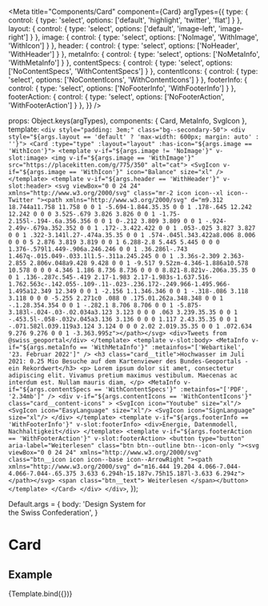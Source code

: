 

<Meta
  title="Components/Card"
  component={Card}
  argTypes={{
    type: {
      control: {
        type: 'select',
        options: ['default', 'highlight', 'twitter', 'flat']
      }
    },
    layout: {
      control: {
        type: 'select',
        options: ['default', 'image-left', 'image-right']
      }
    },
    image: {
      control: {
        type: 'select',
        options: ['NoImage', 'WithImage', 'WithIcon']
      }
    },
    header: {
      control: {
        type: 'select',
        options: ['NoHeader', 'WithHeader']
      }
    },
    metaInfo: {
      control: {
        type: 'select',
        options: ['NoMetaInfo', 'WithMetaInfo']
      }
    },
    contentSpecs: {
      control: {
        type: 'select',
        options: ['NoContentSpecs', 'WithContentSpecs']
      }
    },
    contentIcons: {
      control: {
        type: 'select',
        options: ['NoContentIcons', 'WithContentIcons']
      }
    },
    footerInfo: {
      control: {
        type: 'select',
        options: ['NoFooterInfo', 'WithFooterInfo']
      }
    },
    footerAction: {
      control: {
        type: 'select',
        options: ['NoFooterAction', 'WithFooterAction']
      }
    },
  }}
/>

  props: Object.keys(argTypes),
  components: { Card, MetaInfo, SvgIcon },
  template:
    `
    <div style="padding: 3em;" class="bg--secondary-50">
      <div style="${args.layout == 'default' ? 'max-width: 600px; margin: auto' : ''}">
        <Card :type="type" :layout="layout" :has-icon="${args.image == 'WithIcon'}">
          <template v-if="${args.image != 'NoImage'}" v-slot:image>
            <img
              v-if="${args.image == 'WithImage'}"
              src="https://placekitten.com/g/775/350"
              alt="cat">
            <SvgIcon
              v-if="${args.image == 'WithIcon'}"
              icon="Balance"
              size="xl"
            />
          </template>
          <template v-if="${args.header == 'WithHeader'}" v-slot:header>
            <svg viewBox="0 0 24 24" xmlns="http://www.w3.org/2000/svg" class="mr-2 icon icon--xl icon--Twitter "><path xmlns="http://www.w3.org/2000/svg" d="m9.312 18.744a11.758 11.758 0 0 1 -5.694-1.844.35.35 0 0 1 .178-.645 12.242 12.242 0 0 0 3.525-.679 3.826 3.826 0 0 1 -1.75-2.155l-.194-.6a.356.356 0 0 1 0-.212 3.809 3.809 0 0 1 -.924-2.49v-.679a.352.352 0 0 1 .172-.3.422.422 0 0 1 .053-.025 3.827 3.827 0 0 1 .322-3.141l.27-.474a.35.35 0 0 1 .574-.045l.343.422a8.006 8.006 0 0 0 5 2.876 3.819 3.819 0 0 1 6.288-2.8 5.445 5.445 0 0 0 1.376-.579l1.449-.906a.246.246 0 0 1 .36.286l-.743 1.467q-.015.049-.033.1l1.5-.311a.245.245 0 0 1 .3.36s-2.309 2.363-2.855 2.806v.048a9.428 9.428 0 0 1 -9.517 9.52zm-4.346-1.886a10.578 10.578 0 0 0 4.346 1.186 8.736 8.736 0 0 0 8.821-8.821v-.206a.35.35 0 0 1 .136-.287c.545-.419 2.17-1.983 2.17-1.983s-1.637.516-1.762.563c-.142.055-.109-.11-.023-.236.172-.249.966-1.495.966-1.495a12.349 12.349 0 0 1 -2.156 1.1.346.346 0 0 1 -.318-.086 3.118 3.118 0 0 0 -5.255 2.271c0 .088 0 .175.01.262a.348.348 0 0 1 -.1.28.354.354 0 0 1 -.282.1 8.706 8.706 0 0 1 -5.875-3.183l-.024-.03-.02.034a3.123 3.123 0 0 0 .063 3.239.35.35 0 0 1 -.453.5l-.058-.032v.045a3.136 3.136 0 0 0 1.117 2.43.35.35 0 0 1 -.071.582l.039.119a3.124 3.124 0 0 0 2.02 2.019.35.35 0 0 1 .072.634 9.276 9.276 0 0 1 -3.363.995z"></path></svg>
            <div>Tweets from @swiss_geoportal</div>
          </template>
          <template v-slot:body>
            <MetaInfo
              v-if="${args.metaInfo == 'WithMetaInfo'}"
              :metainfos="['Webartikel', '23. Februar 2022']"
            />
            <h3 class="card__title">Hochwasser im Juli 2021: 0.25 Mio Besuche auf dem Kartenviewer des Bundes-Geoportals - ein Rekordwert</h3>
            <p>
              Lorem ipsum dolor sit amet, consectetur adipiscing elit. Vivamus pretium maximus vestibulum. Maecenas ac interdum est. Nullam mauris diam,
            </p>
            <MetaInfo
              v-if="${args.contentSpecs == 'WithContentSpecs'}"
              :metainfos="['PDF', '2.34mb']"
            />
            <div
              v-if="${args.contentIcons == 'WithContentIcons'}"
              class="card__content-icons"
            >
              <SvgIcon icon="Youtube" size="xl"/>
              <SvgIcon icon="EasyLanguage" size="xl"/>
              <SvgIcon icon="SignLanguage" size="xl"/>
            </div>
          </template>
          <template v-if="${args.footerInfo == 'WithFooterInfo'}" v-slot:footerInfo>
            <div>Energie, Datenmodell, Nachhaltigkeit</div>
          </template>
          <template v-if="${args.footerAction == 'WithFooterAction'}" v-slot:footerAction>
            <button type="button" aria-label="Weiterlesen" class="btn btn--outline btn--icon-only "><svg viewBox="0 0 24 24" xmlns="http://www.w3.org/2000/svg" class="btn__icon icon icon--base icon--ArrowRight "><path xmlns="http://www.w3.org/2000/svg" d="m16.444 19.204 4.066-7.044-4.066-7.044-.65.375 3.633 6.294h-15.187v.75h15.187l-3.633 6.294z"></path></svg> <span class="btn__text">
              Weiterlesen
            </span></button>
          </template>
        </Card>
      </div>
    </div>
    `,
});

Default.args = {
  body: 'Design System for <br/>the Swiss Confederation',
}


# Card

## Example

<Canvas>
  <Story
    name="Example"
    args={{
      type: 'default',
      layout: 'default',
      image: 'WithImage',
      metaInfo: 'WithMetaInfo',
      contentSpecs: 'WithContentSpecs',
      contentIcons: 'WithContentIcons',
      header: 'NoHeader',
      footerInfo: 'WithFooterInfo',
      footerAction: 'WithFooterAction',
      body: 'Lorem '
    }}
  >
    {Template.bind({})}
  </Story>
</Canvas>

<ArgsTable story="Example" />
